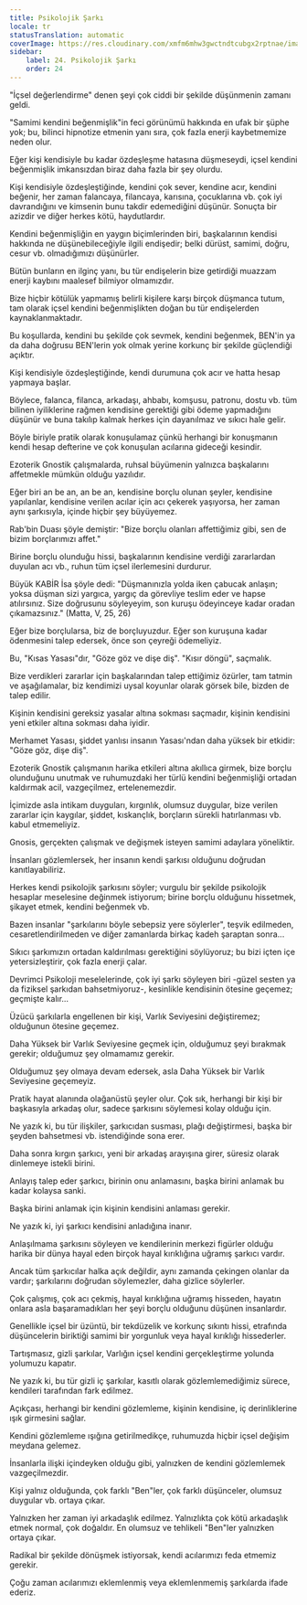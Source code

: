 ```yaml
---
title: Psikolojik Şarkı
locale: tr
statusTranslation: automatic
coverImage: https://res.cloudinary.com/xmfm6mhw3gwctndtcubgx2rptnae/image/upload/v1740468922/small_cover_tratado_de_psicologia_revolucionaria_a4c0dca4e0.webp
sidebar:
    label: 24. Psikolojik Şarkı
    order: 24
---
```

"İçsel değerlendirme" denen şeyi çok ciddi bir şekilde düşünmenin zamanı geldi.

"Samimi kendini beğenmişlik"in feci görünümü hakkında en ufak bir şüphe yok; bu, bilinci hipnotize etmenin yanı sıra, çok fazla enerji kaybetmemize neden olur.

Eğer kişi kendisiyle bu kadar özdeşleşme hatasına düşmeseydi, içsel kendini beğenmişlik imkansızdan biraz daha fazla bir şey olurdu.

Kişi kendisiyle özdeşleştiğinde, kendini çok sever, kendine acır, kendini beğenir, her zaman falancaya, filancaya, karısına, çocuklarına vb. çok iyi davrandığını ve kimsenin bunu takdir edemediğini düşünür. Sonuçta bir azizdir ve diğer herkes kötü, haydutlardır.

Kendini beğenmişliğin en yaygın biçimlerinden biri, başkalarının kendisi hakkında ne düşünebileceğiyle ilgili endişedir; belki dürüst, samimi, doğru, cesur vb. olmadığımızı düşünürler.

Bütün bunların en ilginç yanı, bu tür endişelerin bize getirdiği muazzam enerji kaybını maalesef bilmiyor olmamızdır.

Bize hiçbir kötülük yapmamış belirli kişilere karşı birçok düşmanca tutum, tam olarak içsel kendini beğenmişlikten doğan bu tür endişelerden kaynaklanmaktadır.

Bu koşullarda, kendini bu şekilde çok sevmek, kendini beğenmek, BEN'in ya da daha doğrusu BEN'lerin yok olmak yerine korkunç bir şekilde güçlendiği açıktır.

Kişi kendisiyle özdeşleştiğinde, kendi durumuna çok acır ve hatta hesap yapmaya başlar.

Böylece, falanca, filanca, arkadaşı, ahbabı, komşusu, patronu, dostu vb. tüm bilinen iyiliklerine rağmen kendisine gerektiği gibi ödeme yapmadığını düşünür ve buna takılıp kalmak herkes için dayanılmaz ve sıkıcı hale gelir.

Böyle biriyle pratik olarak konuşulamaz çünkü herhangi bir konuşmanın kendi hesap defterine ve çok konuşulan acılarına gideceği kesindir.

Ezoterik Gnostik çalışmalarda, ruhsal büyümenin yalnızca başkalarını affetmekle mümkün olduğu yazılıdır.

Eğer biri an be an, an be an, kendisine borçlu olunan şeyler, kendisine yapılanlar, kendisine verilen acılar için acı çekerek yaşıyorsa, her zaman aynı şarkısıyla, içinde hiçbir şey büyüyemez.

Rab'bin Duası şöyle demiştir: "Bize borçlu olanları affettiğimiz gibi, sen de bizim borçlarımızı affet."

Birine borçlu olunduğu hissi, başkalarının kendisine verdiği zararlardan duyulan acı vb., ruhun tüm içsel ilerlemesini durdurur.

Büyük KABİR İsa şöyle dedi: "Düşmanınızla yolda iken çabucak anlaşın; yoksa düşman sizi yargıca, yargıç da görevliye teslim eder ve hapse atılırsınız. Size doğrusunu söyleyeyim, son kuruşu ödeyinceye kadar oradan çıkamazsınız." (Matta, V, 25, 26)

Eğer bize borçlularsa, biz de borçluyuzdur. Eğer son kuruşuna kadar ödenmesini talep edersek, önce son çeyreği ödemeliyiz.

Bu, "Kısas Yasası"dır, "Göze göz ve dişe diş". "Kısır döngü", saçmalık.

Bize verdikleri zararlar için başkalarından talep ettiğimiz özürler, tam tatmin ve aşağılamalar, biz kendimizi uysal koyunlar olarak görsek bile, bizden de talep edilir.

Kişinin kendisini gereksiz yasalar altına sokması saçmadır, kişinin kendisini yeni etkiler altına sokması daha iyidir.

Merhamet Yasası, şiddet yanlısı insanın Yasası'ndan daha yüksek bir etkidir: "Göze göz, dişe diş".

Ezoterik Gnostik çalışmanın harika etkileri altına akıllıca girmek, bize borçlu olunduğunu unutmak ve ruhumuzdaki her türlü kendini beğenmişliği ortadan kaldırmak acil, vazgeçilmez, ertelenemezdir.

İçimizde asla intikam duyguları, kırgınlık, olumsuz duygular, bize verilen zararlar için kaygılar, şiddet, kıskançlık, borçların sürekli hatırlanması vb. kabul etmemeliyiz.

Gnosis, gerçekten çalışmak ve değişmek isteyen samimi adaylara yöneliktir.

İnsanları gözlemlersek, her insanın kendi şarkısı olduğunu doğrudan kanıtlayabiliriz.

Herkes kendi psikolojik şarkısını söyler; vurgulu bir şekilde psikolojik hesaplar meselesine değinmek istiyorum; birine borçlu olduğunu hissetmek, şikayet etmek, kendini beğenmek vb.

Bazen insanlar "şarkılarını böyle sebepsiz yere söylerler", teşvik edilmeden, cesaretlendirilmeden ve diğer zamanlarda birkaç kadeh şaraptan sonra...

Sıkıcı şarkımızın ortadan kaldırılması gerektiğini söylüyoruz; bu bizi içten içe yetersizleştirir, çok fazla enerji çalar.

Devrimci Psikoloji meselelerinde, çok iyi şarkı söyleyen biri -güzel sesten ya da fiziksel şarkıdan bahsetmiyoruz-, kesinlikle kendisinin ötesine geçemez; geçmişte kalır...

Üzücü şarkılarla engellenen bir kişi, Varlık Seviyesini değiştiremez; olduğunun ötesine geçemez.

Daha Yüksek bir Varlık Seviyesine geçmek için, olduğumuz şeyi bırakmak gerekir; olduğumuz şey olmamamız gerekir.

Olduğumuz şey olmaya devam edersek, asla Daha Yüksek bir Varlık Seviyesine geçemeyiz.

Pratik hayat alanında olağanüstü şeyler olur. Çok sık, herhangi bir kişi bir başkasıyla arkadaş olur, sadece şarkısını söylemesi kolay olduğu için.

Ne yazık ki, bu tür ilişkiler, şarkıcıdan susması, plağı değiştirmesi, başka bir şeyden bahsetmesi vb. istendiğinde sona erer.

Daha sonra kırgın şarkıcı, yeni bir arkadaş arayışına girer, süresiz olarak dinlemeye istekli birini.

Anlayış talep eder şarkıcı, birinin onu anlamasını, başka birini anlamak bu kadar kolaysa sanki.

Başka birini anlamak için kişinin kendisini anlaması gerekir.

Ne yazık ki, iyi şarkıcı kendisini anladığına inanır.

Anlaşılmama şarkısını söyleyen ve kendilerinin merkezi figürler olduğu harika bir dünya hayal eden birçok hayal kırıklığına uğramış şarkıcı vardır.

Ancak tüm şarkıcılar halka açık değildir, aynı zamanda çekingen olanlar da vardır; şarkılarını doğrudan söylemezler, daha gizlice söylerler.

Çok çalışmış, çok acı çekmiş, hayal kırıklığına uğramış hisseden, hayatın onlara asla başaramadıkları her şeyi borçlu olduğunu düşünen insanlardır.

Genellikle içsel bir üzüntü, bir tekdüzelik ve korkunç sıkıntı hissi, etrafında düşüncelerin biriktiği samimi bir yorgunluk veya hayal kırıklığı hissederler.

Tartışmasız, gizli şarkılar, Varlığın içsel kendini gerçekleştirme yolunda yolumuzu kapatır.

Ne yazık ki, bu tür gizli iç şarkılar, kasıtlı olarak gözlemlemediğimiz sürece, kendileri tarafından fark edilmez.

Açıkçası, herhangi bir kendini gözlemleme, kişinin kendisine, iç derinliklerine ışık girmesini sağlar.

Kendini gözlemleme ışığına getirilmedikçe, ruhumuzda hiçbir içsel değişim meydana gelemez.

İnsanlarla ilişki içindeyken olduğu gibi, yalnızken de kendini gözlemlemek vazgeçilmezdir.

Kişi yalnız olduğunda, çok farklı "Ben"ler, çok farklı düşünceler, olumsuz duygular vb. ortaya çıkar.

Yalnızken her zaman iyi arkadaşlık edilmez. Yalnızlıkta çok kötü arkadaşlık etmek normal, çok doğaldır. En olumsuz ve tehlikeli "Ben"ler yalnızken ortaya çıkar.

Radikal bir şekilde dönüşmek istiyorsak, kendi acılarımızı feda etmemiz gerekir.

Çoğu zaman acılarımızı eklemlenmiş veya eklemlenmemiş şarkılarda ifade ederiz.

